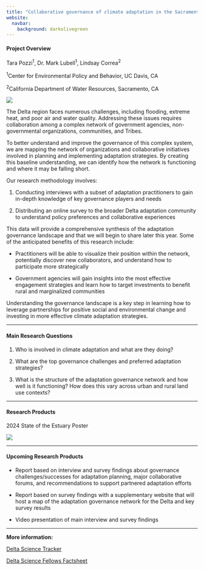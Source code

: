 ```yaml
---
title: "Collaborative governance of climate adaptation in the Sacramento - San Joaquin Delta"
website: 
  navbar: 
    background: darkolivegreen
---
```


#### **Project Overview**

Tara Pozzi^1^, Dr. Mark Lubell^1^, Lindsay Correa^2^

^1^Center for Environmental Policy and Behavior, UC Davis, CA

^2^California Department of Water Resources, Sacramento, CA

![](images/delta_adapation_schematic.png)

The Delta region faces numerous challenges, including flooding, extreme heat, and poor air and water quality. Addressing these issues requires collaboration among a complex network of government agencies, non-governmental organizations, communities, and Tribes.

To better understand and improve the governance of this complex system, we are mapping the network of organizations and collaborative initiatives involved in planning and implementing adaptation strategies. By creating this baseline understanding, we can identify how the network is functioning and where it may be falling short.

Our research methodology involves:

1.  Conducting interviews with a subset of adaptation practitioners to gain in-depth knowledge of key governance players and needs

2.  Distributing an online survey to the broader Delta adaptation community to understand policy preferences and collaborative experiences

This data will provide a comprehensive synthesis of the adaptation governance landscape and that we will begin to share later this year. Some of the anticipated benefits of this research include:

-   Practitioners will be able to visualize their position within the network, potentially discover new collaborators, and understand how to participate more strategically

-   Government agencies will gain insights into the most effective engagement strategies and learn how to target investments to benefit rural and marginalized communities

Understanding the governance landscape is a key step in learning how to leverage partnerships for positive social and environmental change and investing in more effective climate adaptation strategies. 

------------------------------------------------------------------------

#### **Main Research Questions**

1.  Who is involved in climate adaptation and what are they doing?

2.  What are the top governance challenges and preferred adaptation strategies?

3.  What is the structure of the adaptation governance network and how well is it functioning? How does this vary across urban and rural land use contexts?

------------------------------------------------------------------------

#### Research Products

2024 State of the Estuary Poster

![](images/SOE_Poster_031224_updated_TBP.png)

------------------------------------------------------------------------

#### **Upcoming Research Products**

-   Report based on interview and survey findings about governance challenges/successes for adaptation planning, major collaborative forums, and recommendations to support partnered adaptation efforts

-   Report based on survey findings with a supplementary website that will host a map of the adaptation governance network for the Delta and key survey results

-   Video presentation of main interview and survey findings

------------------------------------------------------------------------

**More information:**

[Delta Science Tracker](https://sciencetracker.deltacouncil.ca.gov/node/52366)

[Delta Science Fellows Factsheet](https://deltacouncil.ca.gov/pdf/science-program/information-sheets/2022-07-21-delta-science-fellows-2022-info-sheet.pdf)
